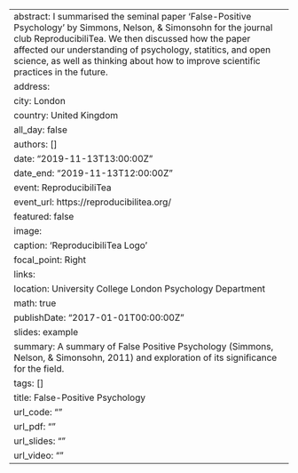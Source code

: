 ---
abstract: I summarised the seminal paper 'False-Positive Psychology' by Simmons, Nelson, & Simonsohn for the journal club ReproducibiliTea. We then discussed how the paper affected our understanding of psychology, statitics, and open science, as well as thinking about how to improve scientific practices in the future.
address:
  city: London
  country: United Kingdom
all_day: false
authors: []
date: "2019-11-13T13:00:00Z"
date_end: "2019-11-13T12:00:00Z"
event: ReproducibiliTea
event_url: https://reproducibilitea.org/
featured: false
image:
  caption: 'ReproducibiliTea Logo'
  focal_point: Right
links:
location: University College London Psychology Department
math: true
publishDate: "2017-01-01T00:00:00Z"
slides: example
summary: A summary of False Positive Psychology (Simmons, Nelson, & Simonsohn, 2011) and exploration of its significance for the field.
tags: []
title: False-Positive Psychology
url_code: ""
url_pdf: ""
url_slides: ""
url_video: ""
---